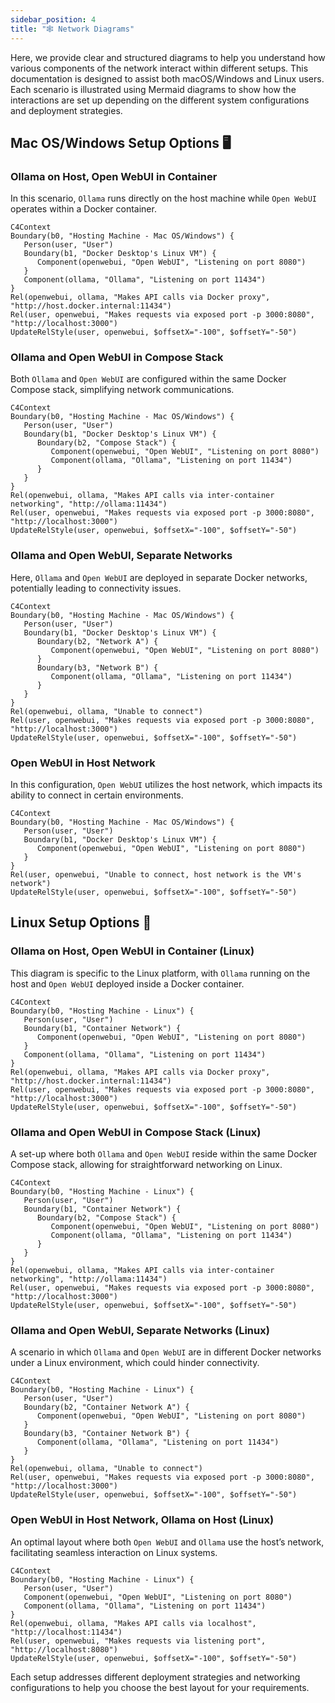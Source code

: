 ```yaml
---
sidebar_position: 4
title: "🕸️ Network Diagrams"
---
```


Here, we provide clear and structured diagrams to help you understand how various components of the network interact within different setups. This documentation is designed to assist both macOS/Windows and Linux users. Each scenario is illustrated using Mermaid diagrams to show how the interactions are set up depending on the different system configurations and deployment strategies.

## Mac OS/Windows Setup Options 🖥️

### Ollama on Host, Open WebUI in Container

In this scenario, `Ollama` runs directly on the host machine while `Open WebUI` operates within a Docker container.

```mermaid
C4Context
Boundary(b0, "Hosting Machine - Mac OS/Windows") {
   Person(user, "User")
   Boundary(b1, "Docker Desktop's Linux VM") {
      Component(openwebui, "Open WebUI", "Listening on port 8080")
   }
   Component(ollama, "Ollama", "Listening on port 11434")
}
Rel(openwebui, ollama, "Makes API calls via Docker proxy", "http://host.docker.internal:11434")
Rel(user, openwebui, "Makes requests via exposed port -p 3000:8080", "http://localhost:3000")
UpdateRelStyle(user, openwebui, $offsetX="-100", $offsetY="-50")
```

### Ollama and Open WebUI in Compose Stack

Both `Ollama` and `Open WebUI` are configured within the same Docker Compose stack, simplifying network communications.

```mermaid
C4Context
Boundary(b0, "Hosting Machine - Mac OS/Windows") {
   Person(user, "User")
   Boundary(b1, "Docker Desktop's Linux VM") {
      Boundary(b2, "Compose Stack") {
         Component(openwebui, "Open WebUI", "Listening on port 8080")
         Component(ollama, "Ollama", "Listening on port 11434")
      }
   }
}
Rel(openwebui, ollama, "Makes API calls via inter-container networking", "http://ollama:11434")
Rel(user, openwebui, "Makes requests via exposed port -p 3000:8080", "http://localhost:3000")
UpdateRelStyle(user, openwebui, $offsetX="-100", $offsetY="-50")
```

### Ollama and Open WebUI, Separate Networks

Here, `Ollama` and `Open WebUI` are deployed in separate Docker networks, potentially leading to connectivity issues.

```mermaid
C4Context
Boundary(b0, "Hosting Machine - Mac OS/Windows") {
   Person(user, "User")
   Boundary(b1, "Docker Desktop's Linux VM") {
      Boundary(b2, "Network A") {
         Component(openwebui, "Open WebUI", "Listening on port 8080")
      }
      Boundary(b3, "Network B") {
         Component(ollama, "Ollama", "Listening on port 11434")
      }
   }
}
Rel(openwebui, ollama, "Unable to connect")
Rel(user, openwebui, "Makes requests via exposed port -p 3000:8080", "http://localhost:3000")
UpdateRelStyle(user, openwebui, $offsetX="-100", $offsetY="-50")
```

### Open WebUI in Host Network

In this configuration, `Open WebUI` utilizes the host network, which impacts its ability to connect in certain environments.

```mermaid
C4Context
Boundary(b0, "Hosting Machine - Mac OS/Windows") {
   Person(user, "User")
   Boundary(b1, "Docker Desktop's Linux VM") {
      Component(openwebui, "Open WebUI", "Listening on port 8080")
   }
}
Rel(user, openwebui, "Unable to connect, host network is the VM's network")
UpdateRelStyle(user, openwebui, $offsetX="-100", $offsetY="-50")
```


## Linux Setup Options 🐧

### Ollama on Host, Open WebUI in Container (Linux)

This diagram is specific to the Linux platform, with `Ollama` running on the host and `Open WebUI` deployed inside a Docker container.

```mermaid
C4Context
Boundary(b0, "Hosting Machine - Linux") {
   Person(user, "User")
   Boundary(b1, "Container Network") {
      Component(openwebui, "Open WebUI", "Listening on port 8080")
   }
   Component(ollama, "Ollama", "Listening on port 11434")
}
Rel(openwebui, ollama, "Makes API calls via Docker proxy", "http://host.docker.internal:11434")
Rel(user, openwebui, "Makes requests via exposed port -p 3000:8080", "http://localhost:3000")
UpdateRelStyle(user, openwebui, $offsetX="-100", $offsetY="-50")
```

### Ollama and Open WebUI in Compose Stack (Linux)

A set-up where both `Ollama` and `Open WebUI` reside within the same Docker Compose stack, allowing for straightforward networking on Linux.

```mermaid
C4Context
Boundary(b0, "Hosting Machine - Linux") {
   Person(user, "User")
   Boundary(b1, "Container Network") {
      Boundary(b2, "Compose Stack") {
         Component(openwebui, "Open WebUI", "Listening on port 8080")
         Component(ollama, "Ollama", "Listening on port 11434")
      }
   }
}
Rel(openwebui, ollama, "Makes API calls via inter-container networking", "http://ollama:11434")
Rel(user, openwebui, "Makes requests via exposed port -p 3000:8080", "http://localhost:3000")
UpdateRelStyle(user, openwebui, $offsetX="-100", $offsetY="-50")
```

### Ollama and Open WebUI, Separate Networks (Linux)

A scenario in which `Ollama` and `Open WebUI` are in different Docker networks under a Linux environment, which could hinder connectivity.

```mermaid
C4Context
Boundary(b0, "Hosting Machine - Linux") {
   Person(user, "User")
   Boundary(b2, "Container Network A") {
      Component(openwebui, "Open WebUI", "Listening on port 8080")
   }
   Boundary(b3, "Container Network B") {
      Component(ollama, "Ollama", "Listening on port 11434")
   }
}
Rel(openwebui, ollama, "Unable to connect")
Rel(user, openwebui, "Makes requests via exposed port -p 3000:8080", "http://localhost:3000")
UpdateRelStyle(user, openwebui, $offsetX="-100", $offsetY="-50")
```

### Open WebUI in Host Network, Ollama on Host (Linux)

An optimal layout where both `Open WebUI` and `Ollama` use the host’s network, facilitating seamless interaction on Linux systems.

```mermaid
C4Context
Boundary(b0, "Hosting Machine - Linux") {
   Person(user, "User")
   Component(openwebui, "Open WebUI", "Listening on port 8080")
   Component(ollama, "Ollama", "Listening on port 11434")
}
Rel(openwebui, ollama, "Makes API calls via localhost", "http://localhost:11434")
Rel(user, openwebui, "Makes requests via listening port", "http://localhost:8080")
UpdateRelStyle(user, openwebui, $offsetX="-100", $offsetY="-50")
```

Each setup addresses different deployment strategies and networking configurations to help you choose the best layout for your requirements.
